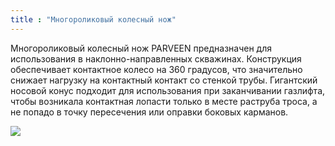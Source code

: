 ```yaml
---
title : "Многороликовый колесный нож"
---
```


Многороликовый колесный нож PARVEEN предназначен для использования в наклонно-направленных скважинах. Конструкция обеспечивает контактное колесо на 360 градусов, что значительно снижает нагрузку на контактный контакт со стенкой трубы. Гигантский носовой конус подходит для использования при заканчивании газлифта, чтобы возникала контактная лопасти только в месте раструба троса, а не попадо в точку пересечения или оправки боковых карманов.

<img src="./wireline-cutter.png" />

